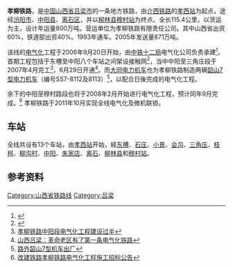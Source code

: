 '''孝柳铁路'''，是[[中国|中国]][[山西省|山西省]][[吕梁市|吕梁市]]的一条地方铁路，由[[介西铁路|介西铁路]]的[[孝西站|孝西站]]为起点，途经[[汾阳市|汾阳市]]、[[中阳县|中阳县]]、[[离石区|离石区]]，并以[[柳林县|柳林县]][[穆村站|穆村站]]为终点。全长115.4公里，以货运为主，设计年运量800万吨。营运单位为孝柳铁路有限责任公司。其中山西省出资60%，铁道部出资40%。1993年通车。2005年发送量871万吨。

该线的[[電氣化鐵路|电气化]]工程于2006年9月20日开始，由[[中铁十二局|中铁十二局]]电气化公司负责承建<ref>{{Cite web |url=http://www.sx.xinhuanet.com/jryw/2006-09/22/content_8103023.htm |title=孝柳铁路电气化改造开工 预计12月底完工 |access-date=2008-01-17 |archive-date=2007-01-19 |archive-url=https://web.archive.org/web/20070119200721/http://www.sx.xinhuanet.com/jryw/2006-09/22/content_8103023.htm |dead-url=yes }}</ref>。首期工程包括于东槽至中阳八个车站之间架设接触网<ref>{{Cite web |url=http://news.sxrtv.com/content.jsp?pid=2&CatalogNumber=SXWS15&ProgramID=180167 |title=孝柳铁路电气化工程开工 |access-date=2008-01-17 |archive-date=2007-08-14 |archive-url=https://web.archive.org/web/20070814083524/http://news.sxrtv.com/content.jsp?pid=2 |dead-url=yes }}</ref>，当中中阳至三角庄段于2007年4月完工<ref>[http://www.lvliang.gov.cn/misc/2007-04/30/content_13934.htm 孝柳铁路中阳段电气化工程建设过半]</ref>，6月29日开通<ref>[http://www.sx.chinanews.com.cn/2007-07-11/1/49998.html 山西吕梁：革命老区有了第一条电气化铁路]</ref>。而[[大同电力机车|大同电力机车]]也为孝柳铁路制造两辆[[韶山7型电力机车|韶山7型电力机车]]（编号SS7-8112及8113）<ref>[http://www.dtloco.com/Lists/gytc/default3.aspx?id=2947 路外韶山7型机车出厂]{{Dead link|date=2019年4月 |bot=InternetArchiveBot |fix-attempted=yes }}</ref>，以配合日後完成的电气化工程。

余下的中阳至穆村路段也将于2008年2月开始进行电气化工程，预计同年9月完成。<ref>[http://www.ttjysc.cn/ShowArticle2.asp?ArticleID=241 改建铁路孝柳铁路电气化工程施工招标公告]{{dead link|date=2017年12月 |bot=InternetArchiveBot |fix-attempted=yes }}</ref>
孝柳铁路于2011年10月实现全线电气化及微机联锁。

==车站==
全线共设有13个车站，由[[孝西站|孝西站]]开始，經[[东槽站|东槽]]、[[石庄站|石庄]]、[[小景站|小景]]、[[会沟站|会沟]]、[[三角庄站|三角庄]]、[[枝柯站|枝柯]]、[[柳沟村站|柳沟村]]、[[中阳站|中阳]]、[[朱家店站|朱家店]]、[[离石站|离石]]、[[柳林县站|柳林县]]和[[穆村站|穆村站]]。

{{孝柳铁路}}
{{山西支线铁路}}
==参考资料==
<div class="references-small">
<references/>
</div>

{{china-rail-stub}}

[[Category:山西省铁路线|Category:山西省铁路线]]
[[Category:吕梁|Category:吕梁]]
